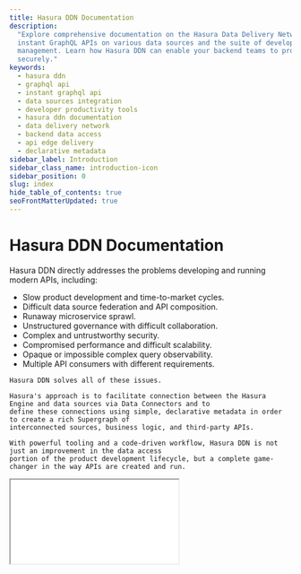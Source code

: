 ```yaml
---
title: Hasura DDN Documentation
description:
  "Explore comprehensive documentation on the Hasura Data Delivery Network (DDN). Discover its ability to generate
  instant GraphQL APIs on various data sources and the suite of developer tools it offers for increased productivity and
  management. Learn how Hasura DDN can enable your backend teams to provide data access from the edge efficiently and
  securely."
keywords:
  - hasura ddn
  - graphql api
  - instant graphql api
  - data sources integration
  - developer productivity tools
  - hasura ddn documentation
  - data delivery network
  - backend data access
  - api edge delivery
  - declarative metadata
sidebar_label: Introduction
sidebar_class_name: introduction-icon
sidebar_position: 0
slug: index
hide_table_of_contents: true
seoFrontMatterUpdated: true
---
```



# Hasura DDN Documentation

<div className={'front-matter'}>
  <div>
    Hasura DDN directly addresses the problems developing and running modern APIs, including:
    <ul className={"introList"}>
      <li>
        Slow product development and time-to-market cycles.
      </li>
      <li>
        Difficult data source federation and API composition.
      </li>
      <li>
        Runaway microservice sprawl.
      </li>
      <li>
        Unstructured governance with difficult collaboration.
      </li>
      <li>
        Complex and untrustworthy security.
      </li>
      <li>
        Compromised performance and difficult scalability.
      </li>
      <li>
        Opaque or impossible complex query observability.
      </li>
      <li>
        Multiple API consumers with different requirements.
      </li>
    </ul>

    Hasura DDN solves all of these issues.

    Hasura's approach is to facilitate connection between the Hasura Engine and data sources via Data Connectors and to
    define these connections using simple, declarative metadata in order to create a rich Supergraph of
    interconnected sources, business logic, and third-party APIs.

    With powerful tooling and a code-driven workflow, Hasura DDN is not just an improvement in the data access
    portion of the product development lifecycle, but a complete game-changer in the way APIs are created and run.

  </div>
  <div className={'video-wrapper'}>
    <div className={'video-aspect-ratio'}>
      <iframe
        src={"https://www.youtube.com/embed/Beqz7Ju0vTg"}
        allow="accelerometer; autoplay; encrypted-media; gyroscope; picture-in-picture"
        allowFullScreen
      />
    </div>
  </div>
</div>

### Popular Topics

<div className={"card-wrapper"}>
  <div className={"card"}>
    <div className={"card-content-items"}>
      <Thumbnail src="/img/basics.png" alt="Basics" />
      <div className={"card-content"}>
        <h4>
          <Basics />
          Basics
        </h4>
        <p>
          Here, you can learn more about our core concepts; we'll cover all the basics so you're ready to start
          building.
        </p>
      </div>
    </div>
    <Link href={"/basics/overview/"}>
      Learn the basics
      <ChevronRight />
    </Link>
  </div>
  <div className={"card"}>
    <div className={"card-content-items"}>
      <Thumbnail src="/img/get-started.png" alt="Get Started" />
      <div className={"card-content"}>
        <h4>
          <GetStarted />
          Get Started
        </h4>
        <p>Learn how to get started with Hasura and deploy a GraphQL API on your data in minutes.</p>
      </div>
    </div>
    <Link href={"/getting-started/overview"}>
      Create your first project
      <ChevronRight />
    </Link>
  </div>
  <div className={"card"}>
    <div className={"card-content-items"}>
      <Thumbnail src="/img/graphql-api.png" alt="GraphQL API" />
      <div className={"card-content"}>
        <h4>
          <GraphQLAPI />
          GraphQL API
        </h4>
        <p>We provide an instant GraphQL API by generating your GraphQL schema for you based on your data.</p>
      </div>
    </div>
    <Link href={"/graphql-api/overview"}>
      Learn about the GraphQL API
      <ChevronRight />
    </Link>
  </div>
</div>
